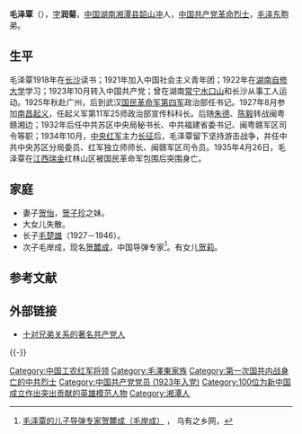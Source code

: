'''毛泽覃'''（{{bd|1905年|9月25日|1935年|4月26日|catIdx=M毛}}{{KIA}}），[[表字|字]]'''润菊'''，[[中国|中国]][[湖南|湖南]][[湘潭县|湘潭县]][[韶山冲|韶山冲]]人，[[中国共产党|中国共产党]][[革命烈士|革命烈士]]，[[毛泽东|毛泽东]]胞弟。

==生平==
毛泽覃1918年在[[长沙|长沙]]读书；1921年加入中国社会主义青年团；1922年在[[湖南自修大学|湖南自修大学]]学习；1923年10月转入中国共产党；曾在湖南[[常宁|常宁]][[水口山|水口山]]和长沙从事工人运动。1925年秋赴广州，后到武汉[[国民革命军第四军|国民革命军第四军]]政治部任书记。1927年8月参加[[南昌起义|南昌起义]]，任起义军第11军25师政治部宣传科科长。后随[[朱德|朱德]]、[[陈毅|陈毅]]转战闽粤赣湘边；1932年后任中共苏区中央局秘书长、中共福建省委书记、闽粤赣军区司令等职；1934年10月，[[中央红军|中央红军]]主力[[长征|长征]]后，毛泽覃留下坚持游击战争，并任中共中央苏区分局委员、红军独立师师长、闽赣军区司令员。1935年4月26日，毛泽覃在[[江西|江西]][[瑞金|瑞金]]红林山区被国民革命军包围后突围身亡。

==家庭==
{{Ahnentafel top}}<center>
{{ahnentafel-compact5
|boxstyle_1=background-color: #faa;
|boxstyle_2=background-color: #fbb;
|boxstyle_3=background-color: #fcc;
|boxstyle_4=background-color: #fdd;
|boxstyle_5=background-color: #fee;
|1='''毛泽覃'''（1905－1935）
|2='''父：'''[[毛贻昌|毛贻昌]]（1870－1920）
|3='''母：'''[[文素勤|文素勤]]（1867－1919）
|4='''祖父：'''[[毛恩普|毛恩普]]（1846－1904）
|5='''祖母：'''毛刘氏（1846－1884）
|6='''外祖父：'''[[文绵熏|文绵熏]]（1821－1888）
|7='''外祖母：'''文贺氏（1826－1909）
|8='''曾祖父：'''[[毛祖人|毛祖人]]（1823－1893）
|9='''曾祖母：'''毛周氏（1820－1876）
|10=
|11=
|12='''外曾祖父：'''[[文作霖|文作霖]]（1797－1824）
|13='''外曾祖母：'''文贺氏（1794－1882）
|14=
|15=
|16='''高祖父：'''[[毛祥焕|毛祥焕]]（1794－1839）
|17='''高祖母：'''毛张氏（1802－1832）
|18=
|19=
|20=
|21=
|22=
|23=
|24=
|25=
|26=
|27=
|28=
|29=
|30=
|31=
}}</center>
{{ahnentafel bottom}}
* 妻子[[贺怡|贺怡]]，[[贺子珍|贺子珍]]之妹。
* 大女儿失散。
* 长子[[毛楚雄|毛楚雄]]（1927－1946）。
* 次子毛岸成，现名[[贺麓成|贺麓成]]，中国导弹专家<ref>[http://culture.dwnews.com/history/news/2016-06-13/59745938.html 毛泽覃的儿子导弹专家贺麓成（毛岸成）] {{Wayback|url=http://culture.dwnews.com/history/news/2016-06-13/59745938.html |date=20170821084834 }}，  乌有之乡网，</ref>。有女儿[[贺莉|贺莉]]。

==参考文献==
{{Reflist}}

== 外部链接 ==
* [http://news.xinhuanet.com/politics/2007-12/25/content_7307703.htm 十对兄弟关系的著名共产党人] {{Wayback|url=http://news.xinhuanet.com/politics/2007-12/25/content_7307703.htm |date=20111211084553 }}

{{-}}
{{毛泽东家谱}}

{{Authority control}}
{{DEFAULTSORT:M}}
[[Category:中国工农红军将领|Category:中国工农红军将领]]
[[Category:毛澤東家族|Category:毛澤東家族]]
[[Category:第一次国共内战身亡的中共烈士|Category:第一次国共内战身亡的中共烈士]]
[[Category:中国共产党党员_(1923年入党)|Category:中国共产党党员 (1923年入党)]]
[[Category:100位为新中国成立作出突出贡献的英雄模范人物|Category:100位为新中国成立作出突出贡献的英雄模范人物]]
[[Category:湘潭人|Category:湘潭人]]